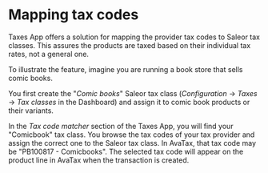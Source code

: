 # Mapping tax codes

Taxes App offers a solution for mapping the provider tax codes to Saleor tax classes. This assures the products are taxed based on their individual tax rates, not a general one.

To illustrate the feature, imagine you are running a book store that sells comic books.

You first create the "_Comic books_" Saleor tax class (_Configuration_ → _Taxes_ → _Tax classes_ in the Dashboard) and assign it to comic book products or their variants.

In the _Tax code matcher_ section of the Taxes App, you will find your "Comicbook" tax class. You browse the tax codes of your tax provider and assign the correct one to the Saleor tax class. In AvaTax, that tax code may be "PB100817 - Comicbooks". The selected tax code will appear on the product line in AvaTax when the transaction is created.
